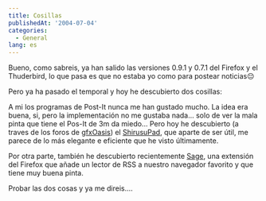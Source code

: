 ```yaml
---
title: Cosillas
publishedAt: '2004-07-04'
categories:
  - General
lang: es
---
```


Bueno, como sabreis, ya han salido las versiones 0.9.1 y 0.7.1 del Firefox y el Thuderbird, lo que pasa es que no estaba yo como para postear noticias😔

Pero ya ha pasado el temporal y hoy he descubierto dos cosillas:

A mi los programas de Post-It nunca me han gustado mucho. La idea era buena, si, pero la implementación no me gustaba nada... solo de ver la mala pinta que tiene el Pos-It de 3m da miedo... Pero hoy he descubierto (a traves de los foros de [gfxOasis](http://www.gfxoasis.com/)) el [ShirusuPad](http://www.shirusupad.tk/), que aparte de ser útil, me parece de lo más elegante e eficiente que he visto últimamente.

Por otra parte, también he descubierto recientemente [Sage](http://sage.mozdev.org/), una extensión del Firefox que añade un lector de RSS a nuestro navegador favorito y que tiene muy buena pinta.

Probar las dos cosas y ya me direis....
